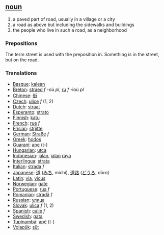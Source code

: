 == [[noun]] ==
# a paved part of road, usually in a village or a city
# a road as above but including the sidewalks and buildings
# the people who live in such a road, as a neighborhood

=== Prepositions===

The term street is used with the preposition in. Something is in the street, but on the road.

=== Translations ===
*[[Basque]]: [[kalean]]
*[[Breton]]: [[straed]] ''f'' -où ''pl'', [[ru]] ''f'' -ioù ''pl''
*[[Chinese]]: [[街]]
*[[Czech]]: [[ulice]] ''f'' (1, 2)
*[[Dutch]]: [[straat]]
*[[Esperanto]]: [[strato]]
*[[Finnish]]: [[katu]]
*[[French]]: [[rue]] ''f''
*[[Frisian]]: [[strjitte]]
*[[German]]: [[Straße]] ''f''
*[[Greek]]: [[hodos]]
*[[Guaraní]]: [[ape]] (t-)
*[[Hungarian]]: [[utca]]
*[[Indonesian]]: [[jalan]], [[jalan]] [[raya]]
*[[Interlingua]]: [[strata]]
*[[Italian]]: [[strada]] ''f''
*[[Japanese]]: [[道]] ([[みち]], michi), [[道路]] ([[どうろ]], dōro)
*[[Latin]]: [[via]], [[vicus]]
*[[Norwegian]]: [[gate]]
*[[Portuguese]]: [[rua]] ''f''
*[[Romanian]]: [[stradă]] ''f''
*[[Russian]]: [[улица]]
*[[Slovak]]: [[ulica#Slovak|ulica]] ''f'' (1, 2)
*[[Spanish]]: [[calle]] ''f''
*[[Swedish]]: [[gata]]
*[[Tupinambá]]: [[apé]] (t-)
*[[Volapük]]: [[süt]]